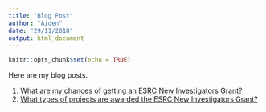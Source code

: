 ```yaml
---
title: "Blog Post"
author: "Aiden"
date: "29/11/2018"
output: html_document
---
```


```r
knitr::opts_chunk$set(echo = TRUE)
```

Here are my blog posts. 

1. [What are my chances of getting an ESRC New Investigators Grant?](https://aidenloe.github.io/esrc_p1.html)
2. [What types of projects are awarded the ESRC New Investigators Grant?](https://aidenloe.github.io/esrc_p2.html)
